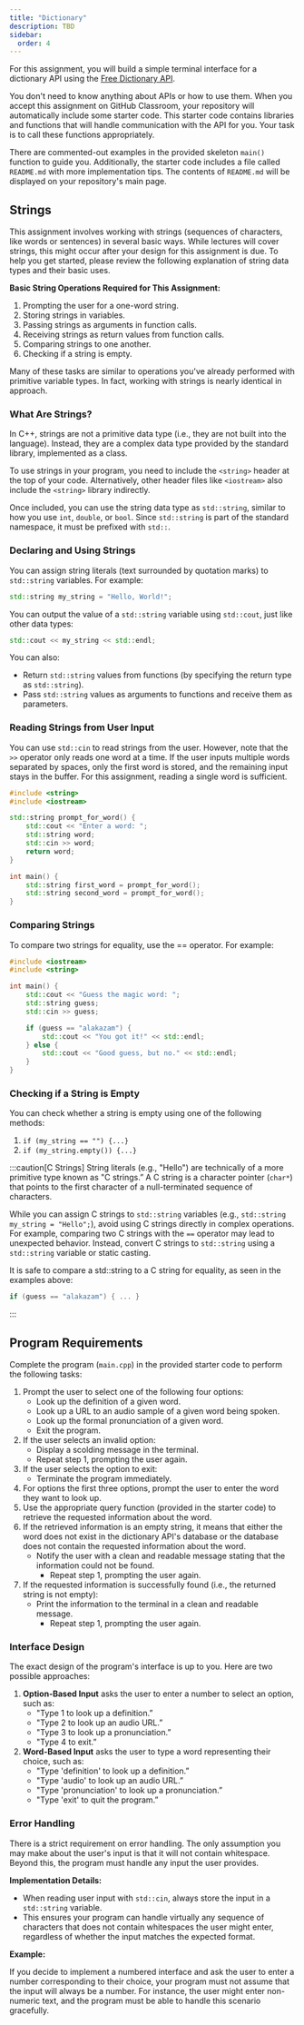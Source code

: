 ```yaml
---
title: "Dictionary"
description: TBD
sidebar:
  order: 4
---
```


For this assignment, you will build a simple terminal interface for a dictionary API using the [Free Dictionary API](https://dictionaryapi.dev/).

You don't need to know anything about APIs or how to use them. When you accept this assignment on GitHub Classroom, your repository will automatically include some starter code. This starter code contains libraries and functions that will handle communication with the API for you. Your task is to call these functions appropriately.

There are commented-out examples in the provided skeleton `main()` function to guide you. Additionally, the starter code includes a file called `README.md` with more implementation tips. The contents of `README.md` will be displayed on your repository's main page.

## Strings

This assignment involves working with strings (sequences of characters, like words or sentences) in several basic ways. While lectures will cover strings, this might occur after your design for this assignment is due. To help you get started, please review the following explanation of string data types and their basic uses.

**Basic String Operations Required for This Assignment:**

1. Prompting the user for a one-word string.
2. Storing strings in variables.
3. Passing strings as arguments in function calls.
4. Receiving strings as return values from function calls.
5. Comparing strings to one another.
6. Checking if a string is empty.

Many of these tasks are similar to operations you've already performed with primitive variable types. In fact, working with strings is nearly identical in approach.

### What Are Strings?

In C++, strings are not a primitive data type (i.e., they are not built into the language). Instead, they are a complex data type provided by the standard library, implemented as a class.

To use strings in your program, you need to include the `<string>` header at the top of your code. Alternatively, other header files like `<iostream>` also include the `<string>` library indirectly.

Once included, you can use the string data type as `std::string`, similar to how you use `int`, `double`, or `bool`. Since `std::string` is part of the standard namespace, it must be prefixed with `std::`.

### Declaring and Using Strings

You can assign string literals (text surrounded by quotation marks) to `std::string` variables. For example:

```cpp
std::string my_string = "Hello, World!";
```

You can output the value of a `std::string` variable using `std::cout`, just like other data types:

```cpp
std::cout << my_string << std::endl;
```

You can also:

- Return `std::string` values from functions (by specifying the return type as `std::string`).
- Pass `std::string` values as arguments to functions and receive them as parameters.

### Reading Strings from User Input

You can use `std::cin` to read strings from the user. However, note that the `>>` operator only reads one word at a time. If the user inputs multiple words separated by spaces, only the first word is stored, and the remaining input stays in the buffer. For this assignment, reading a single word is sufficient.

```cpp
#include <string>
#include <iostream>

std::string prompt_for_word() {
    std::cout << "Enter a word: ";
    std::string word;
    std::cin >> word;
    return word;
}

int main() {
    std::string first_word = prompt_for_word();
    std::string second_word = prompt_for_word();
}
```

### Comparing Strings

To compare two strings for equality, use the == operator. For example:

```cpp
#include <iostream>
#include <string>

int main() {
    std::cout << "Guess the magic word: ";
    std::string guess;
    std::cin >> guess;

    if (guess == "alakazam") {
        std::cout << "You got it!" << std::endl;
    } else {
        std::cout << "Good guess, but no." << std::endl;
    }
}
```

### Checking if a String is Empty

You can check whether a string is empty using one of the following methods:

1. `if (my_string == "") {...}`
2. `if (my_string.empty()) {...}`

:::caution[C Strings]
String literals (e.g., "Hello") are technically of a more primitive type known as "C strings.” A C string is a character pointer (`char*`) that points to the first character of a null-terminated sequence of characters.

While you can assign C strings to `std::string` variables (e.g., `std::string my_string = "Hello";`), avoid using C strings directly in complex operations. For example, comparing two C strings with the `==` operator may lead to unexpected behavior. Instead, convert C strings to `std::string` using a `std::string` variable or static casting.

It is safe to compare a std::string to a C string for equality, as seen in the examples above:

```cpp
if (guess == "alakazam") { ... }
```
:::

## Program Requirements

Complete the program (`main.cpp`) in the provided starter code to perform the following tasks:

1. Prompt the user to select one of the following four options:
    - Look up the definition of a given word.
    - Look up a URL to an audio sample of a given word being spoken.
    - Look up the formal pronunciation of a given word.
    - Exit the program.
2. If the user selects an invalid option:
    - Display a scolding message in the terminal.
    - Repeat step 1, prompting the user again.
3. If the user selects the option to exit:
	  - Terminate the program immediately.
4. For options the first three options, prompt the user to enter the word they want to look up.
5. Use the appropriate query function (provided in the starter code) to retrieve the requested information about the word.
6. If the retrieved information is an empty string, it means that either the word does not exist in the dictionary API's database or the database does not contain the requested information about the word.
    - Notify the user with a clean and readable message stating that the information could not be found.
	  - Repeat step 1, prompting the user again.
7. If the requested information is successfully found (i.e., the returned string is not empty):
    - Print the information to the terminal in a clean and readable message.
	  - Repeat step 1, prompting the user again.

### Interface Design

The exact design of the program's interface is up to you. Here are two possible approaches:

1. **Option-Based Input** asks the user to enter a number to select an option, such as:
    - "Type 1 to look up a definition.”
    - "Type 2 to look up an audio URL.”
    - "Type 3 to look up a pronunciation.”
    - "Type 4 to exit.”
2. **Word-Based Input** asks the user to type a word representing their choice, such as:
    - "Type 'definition' to look up a definition.”
    - "Type 'audio' to look up an audio URL.”
    - "Type 'pronunciation' to look up a pronunciation.”
    - "Type 'exit' to quit the program.”

### Error Handling

There is a strict requirement on error handling. The only assumption you may make about the user's input is that it will not contain whitespace. Beyond this, the program must handle any input the user provides.

**Implementation Details:**

- When reading user input with `std::cin`, always store the input in a `std::string` variable.
-	This ensures your program can handle virtually any sequence of characters that does not contain whitespaces the user might enter, regardless of whether the input matches the expected format.

**Example:**

If you decide to implement a numbered interface and ask the user to enter a number corresponding to their choice, your program must not assume that the input will always be a number. For instance, the user might enter non-numeric text, and the program must be able to handle this scenario gracefully.